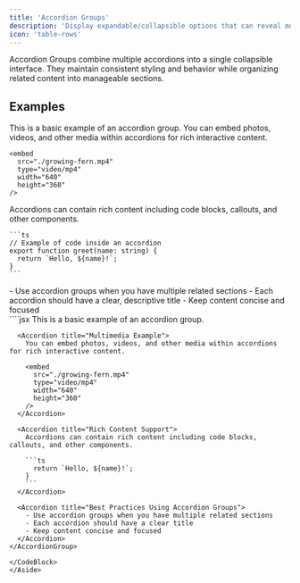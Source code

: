 ```yaml
---
title: 'Accordion Groups'
description: 'Display expandable/collapsible options that can reveal more information'
icon: 'table-rows'
---
```


Accordion Groups combine multiple accordions into a single collapsible interface. They maintain consistent styling and behavior while organizing related content into manageable sections.

## Examples

<AccordionGroup>
  <Accordion title="Text Example">
    This is a basic example of an accordion group.
  </Accordion>

  <Accordion title="Multimedia Example">
    You can embed photos, videos, and other media within accordions for rich interactive content.

    <embed 
      src="./growing-fern.mp4" 
      type="video/mp4"
      width="640"
      height="360"
    />
  </Accordion>

  <Accordion title="Rich Content Support">
    Accordions can contain rich content including code blocks, callouts, and other components.

    ```ts
    // Example of code inside an accordion
    export function greet(name: string) {
      return `Hello, ${name}!`;
    }   
    ```
  </Accordion>
  
  <Accordion title="Best Practices Using Accordion Groups">
    - Use accordion groups when you have multiple related sections
    - Each accordion should have a clear, descriptive title
    - Keep content concise and focused
  </Accordion>
</AccordionGroup>

<Aside>
  <CodeBlock title="Example Usage">
    ````jsx
    <AccordionGroup>
      <Accordion title="Text Example">
        This is a basic example of an accordion group.
      </Accordion>

      <Accordion title="Multimedia Example">
        You can embed photos, videos, and other media within accordions for rich interactive content.

        <embed 
          src="./growing-fern.mp4" 
          type="video/mp4"
          width="640"
          height="360"
        />
      </Accordion>

      <Accordion title="Rich Content Support">
        Accordions can contain rich content including code blocks, callouts, and other components.

        ```ts
          return `Hello, ${name}!`;
        }   
        ```
      </Accordion>
      
      <Accordion title="Best Practices Using Accordion Groups">
        - Use accordion groups when you have multiple related sections
        - Each accordion should have a clear title
        - Keep content concise and focused
      </Accordion>
    </AccordionGroup>
  ````
  </CodeBlock>
</Aside>
